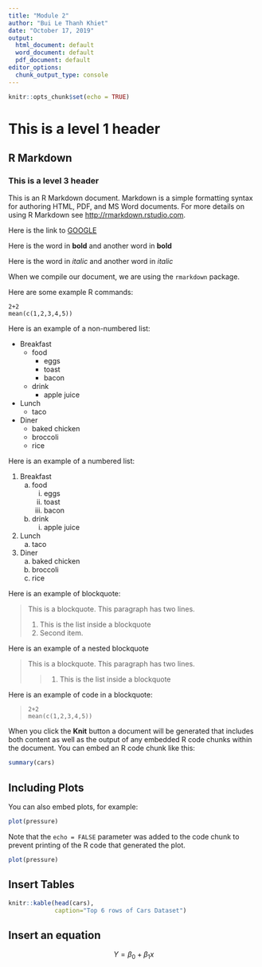 ```yaml
---
title: "Module 2"
author: "Bui Le Thanh Khiet"
date: "October 17, 2019"
output:
  html_document: default
  word_document: default
  pdf_document: default
editor_options: 
  chunk_output_type: console
---
```


```r
knitr::opts_chunk$set(echo = TRUE)
```

# This is a level 1 header

## R Markdown

### This is a level 3 header

This is an R Markdown document. Markdown is a simple formatting syntax for authoring HTML, PDF, and MS Word documents. For more details on using R Markdown see <http://rmarkdown.rstudio.com>.

Here is the link to [GOOGLE](http://google.com)

Here is the word in **bold** and another word in __bold__

Here is the word in *italic* and another word in _italic_

When we compile our document, we are using the `rmarkdown` package.

Here are some example R commands:

```
2+2
mean(c(1,2,3,4,5))
```

Here is an example of a non-numbered list:

* Breakfast
    - food
        + eggs
        + toast
        + bacon
    - drink
        + apple juice
* Lunch
    - taco
* Diner
    - baked chicken
    - broccoli
    - rice

Here is an example of a numbered list:

1. Breakfast
    a. food
        i. eggs
        ii. toast
        iii. bacon
    b. drink
        i. apple juice
2. Lunch
    a. taco
3. Diner
    a. baked chicken
    b. broccoli
    c. rice

Here is an example of blockquote:

> This is a blockquote. This
> paragraph has two lines.
>
> 1. This is the list inside a blockquote
> 2. Second item.

Here is an example of a nested blockquote

> This is a blockquote. This
> paragraph has two lines.
>
> > 1. This is the list inside a blockquote

Here is an example of code in a blockquote:

>     2+2
>     mean(c(1,2,3,4,5))

When you click the **Knit** button a document will be generated that includes both content as well as the output of any embedded R code chunks within the document. You can embed an R code chunk like this:

```r
summary(cars)
```

## Including Plots

You can also embed plots, for example:

```r
plot(pressure)
```

Note that the `echo = FALSE` parameter was added to the code chunk to prevent printing of the R code that generated the plot.

```r
plot(pressure)
```

## Insert Tables

```r
knitr::kable(head(cars),
             caption="Top 6 rows of Cars Dataset")
```

## Insert an equation

$$ Y=\beta_0+\beta_1x $$
